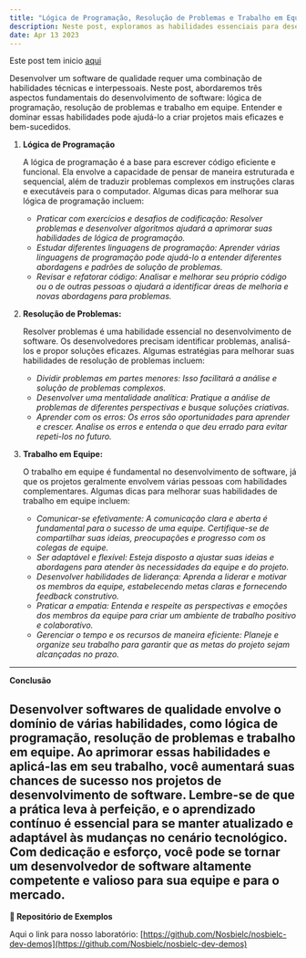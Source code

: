 ```yaml
---
title: "Lógica de Programação, Resolução de Problemas e Trabalho em Equipe"
description: Neste post, exploramos as habilidades essenciais para desenvolver softwares de qualidade, incluindo a lógica de programação, a resolução de problemas e o trabalho em equipe. Descubra como aperfeiçoar suas habilidades e criar projetos bem-sucedidos.
date: Apr 13 2023
---
```


Este post tem inicio [aqui](/posts/gam-e-cod-comparativo-102106042023)

Desenvolver um software de qualidade requer uma combinação de habilidades técnicas e interpessoais. Neste post, abordaremos três aspectos fundamentais do desenvolvimento de software: lógica de programação, resolução de problemas e trabalho em equipe. Entender e dominar essas habilidades pode ajudá-lo a criar projetos mais eficazes e bem-sucedidos.

1. **Lógica de Programação**

    A lógica de programação é a base para escrever código eficiente e funcional. Ela envolve a capacidade de pensar de maneira estruturada e sequencial, além de traduzir problemas complexos em instruções claras e executáveis para o computador. Algumas dicas para melhorar sua lógica de programação incluem:

    - _Praticar com exercícios e desafios de codificação: Resolver problemas e desenvolver algoritmos ajudará a aprimorar suas habilidades de lógica de programação._
    - _Estudar diferentes linguagens de programação: Aprender várias linguagens de programação pode ajudá-lo a entender diferentes abordagens e padrões de solução de problemas._
    - _Revisar e refatorar código: Analisar e melhorar seu próprio código ou o de outras pessoas o ajudará a identificar áreas de melhoria e novas abordagens para problemas._

2. **Resolução de Problemas:**

    Resolver problemas é uma habilidade essencial no desenvolvimento de software. Os desenvolvedores precisam identificar problemas, analisá-los e propor soluções eficazes. Algumas estratégias para melhorar suas habilidades de resolução de problemas incluem:

    - _Dividir problemas em partes menores: Isso facilitará a análise e solução de problemas complexos._
    - _Desenvolver uma mentalidade analítica: Pratique a análise de problemas de diferentes perspectivas e busque soluções criativas._
    - _Aprender com os erros: Os erros são oportunidades para aprender e crescer. Analise os erros e entenda o que deu errado para evitar repeti-los no futuro._

3. **Trabalho em Equipe:**

    O trabalho em equipe é fundamental no desenvolvimento de software, já que os projetos geralmente envolvem várias pessoas com habilidades complementares. Algumas dicas para melhorar suas habilidades de trabalho em equipe incluem:

    - _Comunicar-se efetivamente: A comunicação clara e aberta é fundamental para o sucesso de uma equipe. Certifique-se de compartilhar suas ideias, preocupações e progresso com os colegas de equipe._
    - _Ser adaptável e flexível: Esteja disposto a ajustar suas ideias e abordagens para atender às necessidades da equipe e do projeto._
    - _Desenvolver habilidades de liderança: Aprenda a liderar e motivar os membros da equipe, estabelecendo metas claras e fornecendo feedback construtivo._
    - _Praticar a empatia: Entenda e respeite as perspectivas e emoções dos membros da equipe para criar um ambiente de trabalho positivo e colaborativo._
    - _Gerenciar o tempo e os recursos de maneira eficiente: Planeje e organize seu trabalho para garantir que as metas do projeto sejam alcançadas no prazo._

---

**Conclusão**

Desenvolver softwares de qualidade envolve o domínio de várias habilidades, como lógica de programação, resolução de problemas e trabalho em equipe. Ao aprimorar essas habilidades e aplicá-las em seu trabalho, você aumentará suas chances de sucesso nos projetos de desenvolvimento de software. Lembre-se de que a prática leva à perfeição, e o aprendizado contínuo é essencial para se manter atualizado e adaptável às mudanças no cenário tecnológico. Com dedicação e esforço, você pode se tornar um desenvolvedor de software altamente competente e valioso para sua equipe e para o mercado.
---

**🔗 Repositório de Exemplos**

Aqui o link para nosso laboratório: [https://github.com/Nosbielc/nosbielc-dev-demos](https://github.com/Nosbielc/nosbielc-dev-demos)